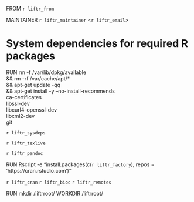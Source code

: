 FROM `r liftr_from`

MAINTAINER `r liftr_maintainer` <`r liftr_email`>

# System dependencies for required R packages
RUN  rm -f /var/lib/dpkg/available \
  && rm -rf  /var/cache/apt/* \
  && apt-get update -qq \
  && apt-get install -y --no-install-recommends \
    ca-certificates \
    libssl-dev \
    libcurl4-openssl-dev \
    libxml2-dev \
    git

`r liftr_sysdeps`

`r liftr_texlive`

`r liftr_pandoc`

RUN Rscript -e "install.packages(c(`r liftr_factory`), repos = 'https://cran.rstudio.com')"

`r liftr_cran`
`r liftr_bioc`
`r liftr_remotes`

RUN mkdir /liftrroot/
WORKDIR /liftrroot/
